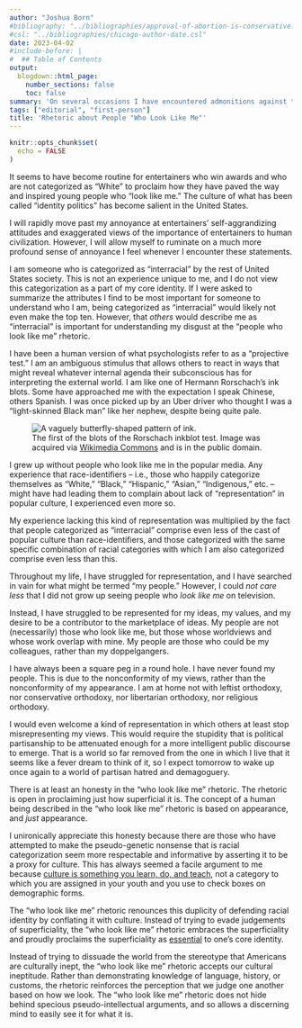 ```yaml
---
author: "Joshua Born"
#bibliography: "../bibliographies/approval-of-abortion-is-conservative.bib"
#csl: "../bibliographies/chicago-author-date.csl"
date: 2023-04-02
#include-before: |
#  ## Table of Contents
output:
  blogdown::html_page:
    number_sections: false
    toc: false
summary: 'On several occasions I have encountered admonitions against those who do not understand what it is like to grow up not seeing people who "look like you." This article is a response.'
tags: ["editorial", "first-person"]
title: 'Rhetoric about People "Who Look Like Me"'
---
```


```r
knitr::opts_chunk$set(
  echo = FALSE
)
```

It seems to have become routine for entertainers who win awards and who are not categorized as "White" to proclaim how they have paved the way and inspired young people who "look like me." The culture of what has been called "identity politics" has become salient in the United States. 

I will rapidly move past my annoyance at entertainers' self-aggrandizing attitudes and exaggerated views of the importance of entertainers to human civilization. However, I will allow myself to ruminate on a much more profound sense of annoyance I feel whenever I encounter these statements. 

I am someone who is categorized as "interracial" by the rest of United States society. This is not an experience unique to me, and I do not view this categorization as a part of my core identity. If I were asked to summarize the attributes I find to be most important for someone to understand who I am, being categorized as "interracial" would likely not even make the top ten. However, that _others_ would describe me as "interracial" is important for understanding my disgust at the "people who look like me" rhetoric. 

I have been a human version of what psychologists refer to as a "projective test." I am an ambiguous stimulus that allows others to react in ways that might reveal whatever internal agenda their subconscious has for interpreting the external world. I am like one of Hermann Rorschach's ink blots. Some have approached me with the expectation I speak Chinese, others Spanish. I was once picked up by an Uber driver who thought I was a "light-skinned Black man" like her nephew, despite being quite pale.

![The first of the blots of the Rorschach inkblot test. Image was acquired via
[Wikimedia Commons](https://commons.wikimedia.org/wiki/File:Rorschach_blot_01.jpg) and is in the public domain.
](/images/rorschach-blot.jpg){alt="A vaguely butterfly-shaped pattern of ink."}

I grew up without people who look like me in the popular media. Any experience that race-identifiers -- i.e., those who happily categorize themselves as "White," "Black," "Hispanic," "Asian," "Indigenous," etc. -- might have had leading them to complain about lack of "representation" in popular culture, I experienced even more so.

My experience lacking this kind of representation was multiplied by the fact that people categorized as "interracial" comprise even less of the cast of popular culture than race-identifiers, and those categorized with the same specific combination of racial categories with which I am also categorized comprise even less than this.

Throughout my life, I have struggled for representation, and I have searched in vain for what might be termed "my people." However, I could _not care less_ that I did not grow up seeing people who _look like me_ on television.

Instead, I have struggled to be represented for my ideas, my values, and my desire to be a contributor to the marketplace of ideas. My people are not (necessarily) those who look like me, but those whose worldviews and whose work overlap with mine. My people are those who could be my colleagues, rather than my doppelgangers.

I have always been a square peg in a round hole. I have never found my people. This is due to the nonconformity of my views, rather than the nonconformity of my appearance. I am at home not with leftist orthodoxy, nor conservative orthodoxy, nor libertarian orthodoxy, nor religious orthodoxy.

I would even welcome a kind of representation in which others at least stop misrepresenting my views. This would require the stupidity that is political partisanship to be attenuated enough for a more intelligent public discourse to emerge. That is a world so far removed from the one in which I live that it seems like a fever dream to think of it, so I expect tomorrow to wake up once again to a world of partisan hatred and demagoguery. 

There is at least an honesty in the "who look like me" rhetoric. The rhetoric is open in proclaiming just how superficial it is. The concept of a human being described in the "who look like me" rhetoric is based on appearance, and _just_ appearance.

I unironically appreciate this honesty because there are those who have attempted to make the pseudo-genetic nonsense that is racial categorization seem more respectable and informative by asserting it to be a proxy for culture. This has always seemed a facile argument to me because [culture is something you learn, do, and teach](/kwame-anthony-appiahs-criticism-of-cultural-appropriation-criticism.html), not a category to which you are assigned in your youth and you use to check boxes on demographic forms.

The "who look like me" rhetoric renounces this duplicity of defending racial identity by conflating it with culture. Instead of trying to evade judgements of superficiality, the "who look like me" rhetoric embraces the superficiality and proudly proclaims the superficiality as [essential](/essentialism.html) to one's core identity.

Instead of trying to dissuade the world from the stereotype that Americans are culturally inept, the "who look like me" rhetoric accepts our cultural ineptitude. Rather than demonstrating knowledge of language, history, or customs, the rhetoric reinforces the perception that we judge one another based on how we look. The "who look like me" rhetoric does not hide behind specious pseudo-intellectual arguments, and so allows a discerning mind to easily see it for what it is.
